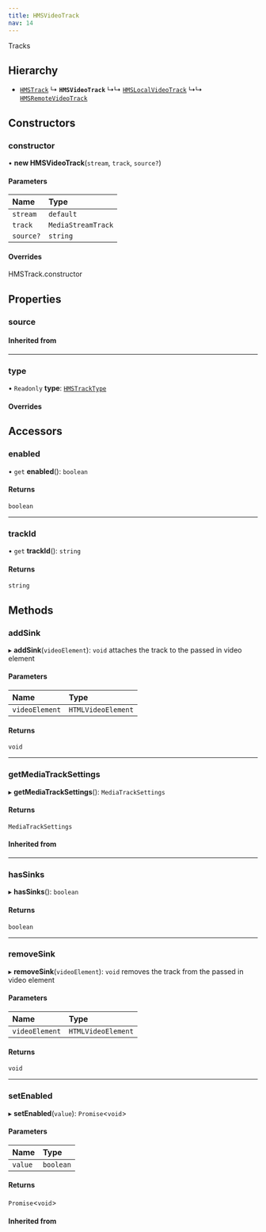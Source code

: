 ```yaml
---
title: HMSVideoTrack
nav: 14
---
```


Tracks

## Hierarchy

- [`HMSTrack`](/v2/api-reference/web/classes/HMSTrack)
  ↳ **`HMSVideoTrack`**
  ↳↳ [`HMSLocalVideoTrack`](/v2/api-reference/web/classes/HMSLocalVideoTrack)
  ↳↳ [`HMSRemoteVideoTrack`](/v2/api-reference/web/classes/HMSRemoteVideoTrack)

## Constructors

### constructor

• **new HMSVideoTrack**(`stream`, `track`, `source?`)

#### Parameters

| Name      | Type               |
| :-------- | :----------------- |
| `stream`  | `default`          |
| `track`   | `MediaStreamTrack` |
| `source?` | `string`           |

#### Overrides

HMSTrack.constructor

## Properties

### source

#### Inherited from

---

### type

• `Readonly` **type**: [`HMSTrackType`](/v2/api-reference/web/enums/HMSTrackType)

#### Overrides

## Accessors

### enabled

• `get` **enabled**(): `boolean`

#### Returns

`boolean`

---

### trackId

• `get` **trackId**(): `string`

#### Returns

`string`

## Methods

### addSink

▸ **addSink**(`videoElement`): `void`
attaches the track to the passed in video element

#### Parameters

| Name           | Type               |
| :------------- | :----------------- |
| `videoElement` | `HTMLVideoElement` |

#### Returns

`void`

---

### getMediaTrackSettings

▸ **getMediaTrackSettings**(): `MediaTrackSettings`

#### Returns

`MediaTrackSettings`

#### Inherited from

---

### hasSinks

▸ **hasSinks**(): `boolean`

#### Returns

`boolean`

---

### removeSink

▸ **removeSink**(`videoElement`): `void`
removes the track from the passed in video element

#### Parameters

| Name           | Type               |
| :------------- | :----------------- |
| `videoElement` | `HTMLVideoElement` |

#### Returns

`void`

---

### setEnabled

▸ **setEnabled**(`value`): `Promise`<`void`\>

#### Parameters

| Name    | Type      |
| :------ | :-------- |
| `value` | `boolean` |

#### Returns

`Promise`<`void`\>

#### Inherited from
